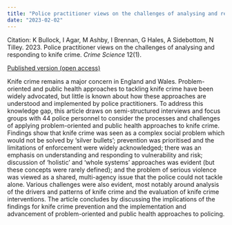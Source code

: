 ```yaml
---
title: "Police practitioner views on the challenges of analysing and responding to knife crime"
date: "2023-02-02"
---
```


Citation: K Bullock, I Agar, M Ashby, I Brennan, G Hales, A Sidebottom, N Tilley. 2023. Police practitioner views on the challenges of analysing and responding to knife crime. _Crime Science_ 12(1). 

[Published version (open access)](https://doi.org/10.1186/s40163-022-00180-1){.btn .btn-primary}

Knife crime remains a major concern in England and Wales. Problem-oriented and public health approaches to tackling knife crime have been widely advocated, but little is known about how these approaches are understood and implemented by police practitioners. To address this knowledge gap, this article draws on semi-structured interviews and focus groups with 44 police personnel to consider the processes and challenges of applying problem-oriented and public health approaches to knife crime. Findings show that knife crime was seen as a complex social problem which would not be solved by ‘silver bullets’; prevention was prioritised and the limitations of enforcement were widely acknowledged; there was an emphasis on understanding and responding to vulnerability and risk; discussion of ‘holistic’ and ‘whole systems’ approaches was evident (but these concepts were rarely defined); and the problem of serious violence was viewed as a shared, multi-agency issue that the police could not tackle alone. Various challenges were also evident, most notably around analysis of the drivers and patterns of knife crime and the evaluation of knife crime interventions. The article concludes by discussing the implications of the findings for knife crime prevention and the implementation and advancement of problem-oriented and public health approaches to policing.

